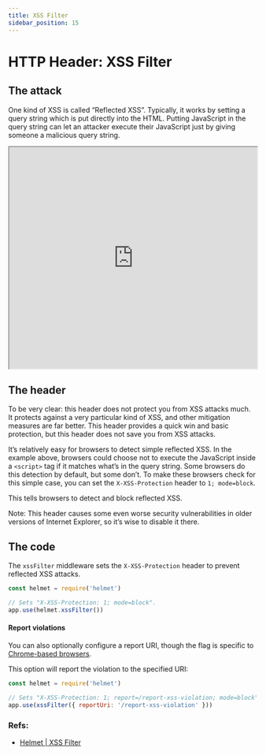 ```yaml
---
title: XSS Filter
sidebar_position: 15
---
```


# HTTP Header: XSS Filter

## The attack

One kind of XSS is called “Reflected XSS”. Typically, it works by setting a query string which is put directly into the HTML. Putting JavaScript in the query string can let an attacker execute their JavaScript just by giving someone a malicious query string.

<iframe
  width='100%'
  height='450'
  src='https://www.youtube.com/embed/9xyRKZbv5kQ'
></iframe>

## The header

To be very clear: this header does not protect you from XSS attacks much. It protects against a very particular kind of XSS, and other mitigation measures are far better. This header provides a quick win and basic protection, but this header does not save you from XSS attacks.

It’s relatively easy for browsers to detect simple reflected XSS. In the example above, browsers could choose not to execute the JavaScript inside a `<script>` tag if it matches what’s in the query string. Some browsers do this detection by default, but some don’t. To make these browsers check for this simple case, you can set the `X-XSS-Protection` header to `1; mode=block`.

This tells browsers to detect and block reflected XSS.

Note: This header causes some even worse security vulnerabilities in older versions of Internet Explorer, so it’s wise to disable it there.

## The code

The `xssFilter` middleware sets the `X-XSS-Protection` header to prevent reflected XSS attacks.

```js
const helmet = require('helmet')

// Sets "X-XSS-Protection: 1; mode=block".
app.use(helmet.xssFilter())
```

#### Report violations

You can also optionally configure a report URI, though the flag is specific to [Chrome-based browsers](https://developer.mozilla.org/en-US/docs/Web/HTTP/Headers/X-XSS-Protection).

This option will report the violation to the specified URI:

```js
const helmet = require('helmet')

// Sets "X-XSS-Protection: 1; report=/report-xss-violation; mode=block".
app.use(xssFilter({ reportUri: '/report-xss-violation' }))
```

### Refs:

- [Helmet | XSS Filter](https://helmetjs.github.io/docs/xss-filter)
